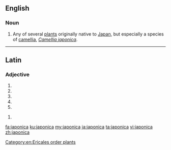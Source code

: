 {{also|Japonica}}
==English==

===Noun===
{{en-noun}}

# Any of several [[plant]]s originally native to [[Japan]], but especially a species of [[camellia]], ''[[Camellia japonica]]''.


----

==Latin==

===Adjective===
{{la-adj-form|japonica}}

# {{inflection of|japonicus||nom|f|s|lang=la}}
# {{inflection of|japonicus||nom|n|p|lang=la}}
# {{inflection of|japonicus||acc|n|p|lang=la}}
# {{inflection of|japonicus||voc|f|s|lang=la}}
# {{inflection of|japonicus||voc|n|p|lang=la}}

{{la-adj-form|japonicā}}

# {{inflection of|japonicus||abl|f|s|lang=la}}

[[Category:en:Ericales order plants]]

[[fa:japonica]]
[[ku:japonica]]
[[my:japonica]]
[[ja:japonica]]
[[ta:japonica]]
[[vi:japonica]]
[[zh:japonica]]